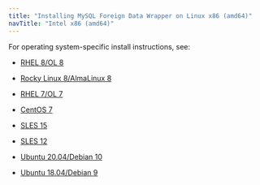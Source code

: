 ```yaml
---
title: "Installing MySQL Foreign Data Wrapper on Linux x86 (amd64)"
navTitle: "Intel x86 (amd64)"
---
```


For operating system-specific install instructions, see:

  - [RHEL 8/OL 8](01_mysql_rhel8_x86)

  - [Rocky Linux 8/AlmaLinux 8](0w2_mysql_other_linux8_x86)
  - [RHEL 7/OL 7](03_mysql_rhel7_x86)
  - [CentOS 7](04_mysql_centos7_x86)
  - [SLES 15](05_mysql_sles15_x86)
  - [SLES 12](07_mysql_sles12_x86)
  - [Ubuntu 20.04/Debian 10](09_mysql_ubuntu20_deb10_x86)
  - [Ubuntu 18.04/Debian 9](11_mysql_ubuntu18_deb9_x86)
